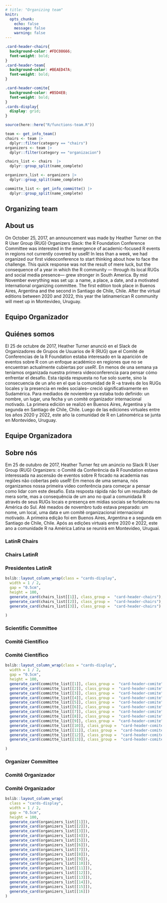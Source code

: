 ```yaml
---
# title: "Organizing team"
knitr:
  opts_chunk: 
    echo: false
    message: false
    warning: false
---
```

```css
.card-header-chairs{
  background-color: #FDC08666;
  font-weight: bold;
}
.card-header-team{
  background-color: #BEAED47A;
  font-weight: bold;
}

.card-header-comite{
  background-color: #B5D4EB;
  font-weight: bold;
}
.cards-display{
  display: grid;
}
```


```r
source(here::here("R/functions-team.R"))

team <- get_info_team()
chairs <- team |> 
  dplyr::filter(category == "chairs")
organizers <- team |> 
  dplyr::filter(category == "organizacion")

chairs_list <- chairs  |> 
  dplyr::group_split(name_complete)

organizers_list <- organizers |>
  dplyr::group_split(name_complete)

committe_list <- get_info_committe() |> 
  dplyr::group_split(name_complete)
```

::: {.content-visible when-profile="en"}
# Organizing team 

## About us

On October 25, 2017, an announcement was made by Heather Turner on the R User Group (RUG) Organizers Slack: the R Foundation Conference Committee was interested in the emergence of academic-focused R events in regions not currently covered by useR! In less than a week, we had organized our first videoconference to start thinking about how to face the challenge. This quick response was not the result of mere luck, but the consequence of a year in which the R community — through its local RUGs and social media presence— grew stronger in South America. By mid November everything was set up: a name, a place, a date, and a motivated international organizing committee. The first edition took place in Buenos Aires, Argentina and the second in Santiago de Chile, Chile. After the virtual editions between 2020 and 2022, this year the latinamerican R community will meet up in Montevideo, Uruguay.
:::


::: {.content-visible when-profile="es"}

# Equipo Organizador


## Quiénes somos

El 25 de octubre de 2017, Heather Turner anunció en el Slack de Organizadores de Grupos de Usuarios de R (RUG) que el Comité de Conferencias de la R Foundation estaba interesado en la aparición de eventos sobre R con un enfoque académico en regiones que no se encuentran actualmente cubiertas por useR!. En menos de una semana ya teníamos organizada nuestra primera videoconferencia para pensar cómo enfrentar el desafío. Esta rápida respuesta no fue solo suerte, sino la consecuencia de un año en el que la comunidad de R --a través de los RUGs locales y la presencia en redes sociales-- creció significativamente en Sudamérica. Para mediados de noviembre ya estaba todo definido: un nombre, un lugar, una fecha y un comité organizador internacional motivado. La primera edición se realizó en Buenos Aires, Argentina y la segunda en Santiago de Chile, Chile. Luego de las ediciones virtuales entre los años 2020 y 2022, este año la comunidad de R en Latinomérica se junta en Montevideo, Uruguay.

:::


::: {.content-visible when-profile="pt"}

# Equipe Organizadora

## Sobre nós

Em 25 de outubro de 2017, Heather Turner fez um anúncio no Slack R User Group (RUG) Organizers: o Comitê da Conferência da R Foundation estava interessada na ascensão de eventos sobre R focado na academia nas regiões não cobertas pelo useR! Em menos de uma semana, nós organizamos nossa primeira video conferência para começar a pensar como lidar com este desafio. Esta resposta rápida não foi um resultado de mera sorte, mas a consequência de um ano no qual a comunidada R através de seus RUGs locais e presença em mídias sociais se fortaleceu na América do Sul. Até meados de novembro tudo estava preparado: um nome, um local, uma data e um comitê organizacional internacional motivado. A primeira edição foi em Buenos Aires, Argentina e a segunda em Santiago de Chile, Chile. Após as edições virtuais entre 2020 e 2022, este ano a comunidade R na América Latina se reunirá em Montevideo, Uruguai.
:::


::: {.content-visible when-profile="en"}
### LatinR Chairs
:::

::: {.content-visible when-profile="es"}
### Chairs LatinR
:::

::: {.content-visible when-profile="pt"}
### Presidentes LatinR
:::

```r
bslib::layout_column_wrap(class = "cards-display",
  width = 1 / 2,
  gap = "0.5cm",
  height = 100,
  generate_card(chairs_list[[1]], class_group =  "card-header-chairs"),
  generate_card(chairs_list[[2]], class_group =  "card-header-chairs"),
  generate_card(chairs_list[[3]], class_group =  "card-header-chairs")
  
)
```

::: {.content-visible when-profile="en"}
### Scientific Committee
:::

::: {.content-visible when-profile="pt"}
### Comitê Científico
:::


::: {.content-visible when-profile="es"}
### Comité Científico
:::



```r
bslib::layout_column_wrap(class = "cards-display",
  width = 1 / 2,
  gap = "0.5cm",
  height = 100,
  generate_card(committe_list[[1]], class_group =  "card-header-comite"),
  generate_card(committe_list[[2]], class_group =  "card-header-comite"),
  generate_card(committe_list[[3]], class_group =  "card-header-comite"),
  generate_card(committe_list[[4]], class_group =  "card-header-comite"),
  generate_card(committe_list[[5]], class_group =  "card-header-comite"),
  generate_card(committe_list[[6]], class_group =  "card-header-comite"),
  generate_card(committe_list[[7]], class_group =  "card-header-comite"),
  generate_card(committe_list[[8]], class_group =  "card-header-comite"),
  generate_card(committe_list[[9]], class_group =  "card-header-comite"),
  generate_card(committe_list[[10]], class_group =  "card-header-comite"),
  generate_card(committe_list[[11]], class_group =  "card-header-comite"),
  generate_card(committe_list[[12]], class_group =  "card-header-comite"),
  generate_card(committe_list[[13]], class_group =  "card-header-comite")
  
)
```



::: {.content-visible when-profile="en"}
### Organizer Committee
:::

::: {.content-visible when-profile="pt"}
### Comitê Organizador
:::


::: {.content-visible when-profile="es"}
### Comité Organizador
:::

```r
bslib::layout_column_wrap(
  class = "cards-display",
  width = 1 / 2,
  gap = "0.5cm",
  height = 100,
  generate_card(organizers_list[[1]]),
  generate_card(organizers_list[[2]]),
  generate_card(organizers_list[[3]]),
  generate_card(organizers_list[[4]]),
  generate_card(organizers_list[[5]]),
  generate_card(organizers_list[[6]]),
  generate_card(organizers_list[[7]]),
  generate_card(organizers_list[[8]]),
  generate_card(organizers_list[[9]]),
  generate_card(organizers_list[[10]]),
  generate_card(organizers_list[[11]]),
  generate_card(organizers_list[[12]]),
  generate_card(organizers_list[[13]]),
  generate_card(organizers_list[[14]]),
  generate_card(organizers_list[[15]]),
  generate_card(organizers_list[[16]])
)
```


<!-- font awesome -->

```{=html}
<script src="https://kit.fontawesome.com/1f72d6921a.js" crossorigin="anonymous"></script>
```
<!-- font awesome -->

